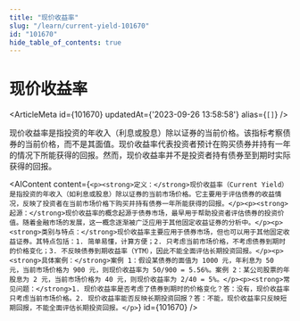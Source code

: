```yaml
---
title: "现价收益率"
slug: "/learn/current-yield-101670"
id: "101670"
hide_table_of_contents: true
---
```



# 现价收益率

<ArticleMeta id={101670} updatedAt={'2023-09-26 13:58:58'} alias={`[]`} />
<div className='border-solid border-b border-t-0 my-4 border-[var(--ifm-color-gray-300)]' />

现价收益率是指投资的年收入（利息或股息）除以证券的当前价格。该指标考察债券的当前价格，而不是其面值。现价收益率代表投资者预计在购买债券并持有一年的情况下所能获得的回报。然而，现价收益率并不是投资者持有债券至到期时实际获得的回报。

<AIContent content={`<p><strong>定义：</strong>现价收益率（Current Yield）是指投资的年收入（如利息或股息）除以证券的当前市场价格。它主要用于评估债券的收益情况，反映了投资者在当前市场价格下购买并持有债券一年所能获得的回报。</p><p><strong>起源：</strong>现价收益率的概念起源于债券市场，最早用于帮助投资者评估债券的投资价值。随着金融市场的发展，这一概念逐渐被广泛应用于其他固定收益证券的分析中。</p><p><strong>类别与特点：</strong>现价收益率主要应用于债券市场，但也可以用于其他固定收益证券。其特点包括：1. 简单易懂，计算方便；2. 只考虑当前市场价格，不考虑债券到期时的价格变化；3. 不反映债券到期收益率（YTM），因此不能全面评估长期投资回报。</p><p><strong>具体案例：</strong>案例 1：假设某债券的面值为 1000 元，年利息为 50 元，当前市场价格为 900 元，则现价收益率为 50/900 = 5.56%。案例 2：某公司股票的年股息为 2 元，当前市场价格为 40 元，则现价收益率为 2/40 = 5%。</p><p><strong>常见问题：</strong>1. 现价收益率是否考虑了债券到期时的价格变化？答：没有，现价收益率只考虑当前市场价格。2. 现价收益率能否反映长期投资回报？答：不能，现价收益率只反映短期回报，不能全面评估长期投资回报。</p>`} id={101670} />
